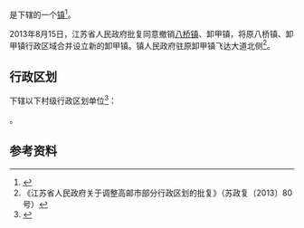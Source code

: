 {{中国乡级行政区|32/10/84/107/000}}

'''{{PAGENAMEBASE}}'''是{{PRC admin/fullname|32/10/84/107/000|3}}下辖的一个[[行政建制镇|镇]]<ref>{{PRC admin/ref sgc|{{PRC admin/parent|32/10/84/107/000}}}}</ref>。

2013年8月15日，江苏省人民政府批复同意撤销[[八桥镇_(高邮市)|八桥镇]]、卸甲镇，将原八桥镇、卸甲镇行政区域合并设立新的卸甲镇。镇人民政府驻原卸甲镇飞达大道北侧<ref>《江苏省人民政府关于调整高邮市部分行政区划的批复》（苏政复〔2013〕80号）</ref>。

== 行政区划 ==
{{PAGENAMEBASE}}下辖以下村级行政区划单位<ref>{{PRC admin/ref sgc|32/10/84/107/000}}</ref>：

{{PRC admin/children|32/10/84/107/000}}。

== 参考资料 ==
{{reflist}}

{{江苏行政区划小作品}}
{{PRC admin/navcat|32/10/84/107/000}}